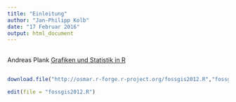 ```yaml
---
title: "Einleitung"
author: "Jan-Philipp Kolb"
date: "17 Februar 2016"
output: html_document
---
```


## 

Andreas Plank [Grafiken und Statistik in R](http://www.chironomidaeproject.com/fileadmin/downloads/Formeln_in_R.pdf)

## 

```r
download.file("http://osmar.r-forge.r-project.org/fossgis2012.R","fossgis2012.R")

edit(file = "fossgis2012.R")
```

